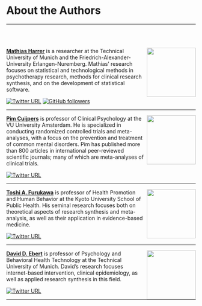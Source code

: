 # About the Authors {-}

---

<br></br>

<img src="images/harrer.png" width="130" align="right" alt="" class="cover" /> [**Mathias Harrer**](https://www.protectlab.org/en/author/mathias-harrer-msc/) is a researcher at the Technical University of Munich and the Friedrich-Alexander-University Erlangen-Nuremberg. Mathias' research focuses on statistical and technological methods in psychotherapy research, methods for clinical research synthesis, and on the development of statistical software.

[![Twitter URL](https://img.shields.io/badge/@MathiasHarrer-1DA1F2?style=for-the-badge&logo=twitter&logoColor=white)](https://twitter.com/MathiasHarrer)
[![GitHub followers](https://img.shields.io/badge/MathiasHarrer-100000?style=for-the-badge&logo=github&logoColor=white)](https://github.com/MathiasHarrer)

---

<img src="images/cuijpers.jpg" width="130" align="right" alt="" class="cover" /> [**Pim Cuijpers**](https://www.pimcuijpers.com/blog/) is professor of Clinical Psychology at the VU University Amsterdam. He is specialized in conducting randomized controlled trials and meta-analyses, with a focus on the prevention and treatment of common mental disorders. Pim has published more than 800 articles in international peer-reviewed scientific journals; many of which are meta-analyses of clinical trials. 

[![Twitter URL](https://img.shields.io/badge/@pimcuijpers-1DA1F2?style=for-the-badge&logo=twitter&logoColor=white)](https://twitter.com/pimcuijpers)

---

<img src="images/furukawa.jpg" width="130" align="right" alt="" class="cover" /> [**Toshi A. Furukawa**](http://ebmh.med.kyoto-u.ac.jp/professor.html) is professor of Health Promotion and Human Behavior at the Kyoto University School of Public Health. His seminal research focuses both on theoretical aspects of research synthesis and meta-analysis, as well as their application in evidence-based medicine.

[![Twitter URL](https://img.shields.io/badge/@Toshi_FRKW-1DA1F2?style=for-the-badge&logo=twitter&logoColor=white)](https://twitter.com/Toshi_FRKW)

---

<img src="images/ebert.jpg" width="130" align="right" alt="" class="cover" /> [**David D. Ebert**](https://www.protectlab.org/en/author/prof.-dr.-david-daniel-ebert/) is professor of Psychology and Behavioral Health Technology at the Technical University of Munich. David's research focuses internet-based intervention, clinical epidemiology, as well as applied research synthesis in this field.

[![Twitter URL](https://img.shields.io/badge/@DDEbert-1DA1F2?style=for-the-badge&logo=twitter&logoColor=white)](https://twitter.com/DDEbert)

---

<br></br>
